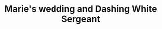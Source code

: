 ---
title: Marie's wedding and Dashing White Sergeant
publish: true
tuneMeta:
    type:
        - session
    relatedLinks:
        - link:
            url: https://tunearch.org/wiki/Dashing_White_Sergeant_(1)_(The)
            text: Traditional Tune Archive
tuneVideo:
    - video: 
        title: Marie's wedding and Dashing White Sergeant
        src: /tunes/maries-wedding-dashing-white-sergeant/maries-wedding-dashing-white-sergeant.mp4
---